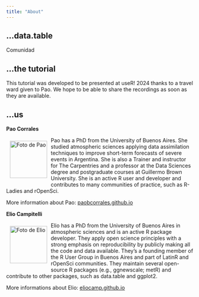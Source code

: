 ```yaml
---
title: "About"
---
```


## ...data.table

Comunidad


## ...the tutorial

This tutorial was developed to be presented at useR! 2024 thanks to a travel ward given to Pao. We hope to be able to share the recordings as soon as they are available. 


## ...us

**Pao Corrales**

<img src="img/pao_circle.png" alt="Foto de Pao" width="100" height="100" align="left" style="margin:10px"/> Pao has a PhD from the University of Buenos Aires. She studied atmospheric sciences applying data assimilation techniques to improve short-term forecasts of severe events in Argentina. She is also a Trainer and instructor for The Carpentries and a professor at the Data Sciences degree and postgraduate courses at Guillermo Brown University. She is an active R user and developer and contributes to many communities of practice, such as R-Ladies and rOpenSci.

More information about Pao: [paobcorrales.github.io](https://github.com/paocorrales)

**Elio Campitelli**

<img src="img/elio_cicle.png" alt="Foto de Elio" width="100" height="100" align="left" style="margin:10px"/> Elio has a PhD from the University of Buenos Aires in atmospheric sciences and is an active R package developer. They apply open science principles with a strong emphasis on reproducibility by publicly making all the code and data available. They's a founding member of the R User Group in Buenos Aires and part of LatinR and rOpenSci communities. They maintain several open-source R packages (e.g., ggnewscale; metR) and contribute to other packages, such as data.table and ggplot2.

More informations about Elio: [eliocamp.github.io](https://eliocamp.github.io/)